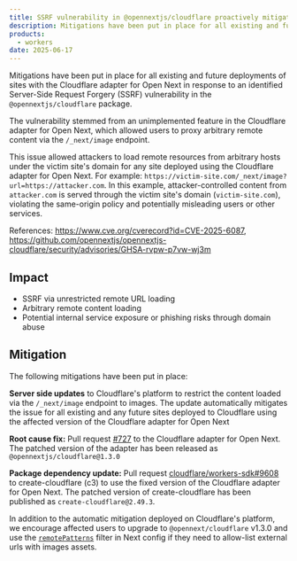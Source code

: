 ```yaml
---
title: SSRF vulnerability in @opennextjs/cloudflare proactively mitigated for all Cloudflare customers
description: Mitigations have been put in place for all existing and future deployments of sites with the Cloudflare adapter for Open Next in response to an identified Server-Side Request Forgery (SSRF) vulnerability in the @opennextjs/cloudflare package
products:
  - workers
date: 2025-06-17
---
```


Mitigations have been put in place for all existing and future deployments of sites with the Cloudflare adapter for Open Next in response to an identified Server-Side Request Forgery (SSRF) vulnerability in the `@opennextjs/cloudflare` package.

The vulnerability stemmed from an unimplemented feature in the Cloudflare adapter for Open Next, which allowed users to proxy arbitrary remote content via the `/_next/image` endpoint.

This issue allowed attackers to load remote resources from arbitrary hosts under the victim site's domain for any site deployed using the Cloudflare adapter for Open Next. For example: `https://victim-site.com/_next/image?url=https://attacker.com`. In this example, attacker-controlled content from `attacker.com` is served through the victim site's domain (`victim-site.com`), violating the same-origin policy and potentially misleading users or other services.

References: https://www.cve.org/cverecord?id=CVE-2025-6087, https://github.com/opennextjs/opennextjs-cloudflare/security/advisories/GHSA-rvpw-p7vw-wj3m

## Impact

- SSRF via unrestricted remote URL loading
- Arbitrary remote content loading
- Potential internal service exposure or phishing risks through domain abuse

## Mitigation

The following mitigations have been put in place:

**Server side updates** to Cloudflare's platform to restrict the content loaded via the `/_next/image` endpoint to images. The update automatically mitigates the issue for all existing and any future sites deployed to Cloudflare using the affected version of the Cloudflare adapter for Open Next

**Root cause fix:** Pull request [#727](https://github.com/opennextjs/opennextjs-cloudflare/pull/727) to the Cloudflare adapter for Open Next. The patched version of the adapter has been released as `@opennextjs/cloudflare@1.3.0`

**Package dependency update:** Pull request [cloudflare/workers-sdk#9608](https://github.com/cloudflare/workers-sdk/pull/9608) to create-cloudflare (c3) to use the fixed version of the Cloudflare adapter for Open Next. The patched version of create-cloudflare has been published as `create-cloudflare@2.49.3`.

In addition to the automatic mitigation deployed on Cloudflare's platform, we encourage affected users to upgrade to `@opennext/cloudflare` v1.3.0 and use the [`remotePatterns`](https://nextjs.org/docs/pages/api-reference/components/image#remotepatterns) filter in Next config if they need to allow-list external urls with images assets.

